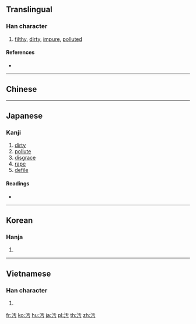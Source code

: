 {{character info/new}}
{{also|污|汙}}
==Translingual==

===Han character===
{{Han char|rn=85|rad=水|as=03|sn=6|four=|canj=EMJS|ids=⿰氵亐}}

# [[filthy]], [[dirty]], [[impure]], [[polluted]]

====References====
* {{Han ref|kx=0605.150|dkj=17133|dj=0999.060|hdz=31551.020|uh=6C5A|ud=27738}}

----

==Chinese==
{{zh-see|汙|v}}

----

==Japanese==

===Kanji===
{{ja-kanji|grade=c|rs=水03}}

# [[dirty]]
# [[pollute]]
# [[disgrace]]
# [[rape]]
# [[defile]]

====Readings====
* {{ja-readings|on=[[お]] (o)|kun=[[けがす]] (kegasu), [[けがれる]] (kegareru), [[よごす]] (yogosu), [[きたない]] (kitanai)}}

----

==Korean==

===Hanja===
{{ko-hanja|hangeul=오|eumhun=|rv=o|mr=o|y=o}}

# {{defn|lang=ko|sort=水03}}

----

==Vietnamese==

===Han character===
{{vi-readings|rs=水03| hanviet = [[ô]], [[ố]]}}

# {{defn|lang=vi|sort=水03}}

[[fr:汚]]
[[ko:汚]]
[[hu:汚]]
[[ja:汚]]
[[pl:汚]]
[[th:汚]]
[[zh:汚]]